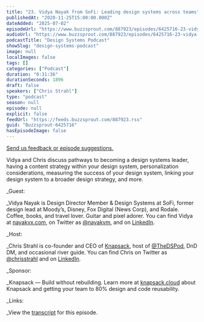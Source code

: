 ```yaml
---
title: "23. Vidya Nayak from SoFi: Leading design systems across teams"
publishedAt: "2020-11-25T15:00:00.000Z"
dateAdded: "2025-07-02"
episodeUrl: "https://www.buzzsprout.com/887923/episodes/6425716-23-vidya-nayak-from-sofi-leading-design-systems-across-teams.mp3"
audioUrl: "https://www.buzzsprout.com/887923/episodes/6425716-23-vidya-nayak-from-sofi-leading-design-systems-across-teams.mp3"
podcastTitle: "Design Systems Podcast"
showSlug: "design-systems-podcast"
image: null
localImages: false
tags: []
categories: ["Podcast"]
duration: "0:31:36"
durationSeconds: 1896
draft: false
speakers: ["Chris Strahl"]
type: "podcast"
season: null
episode: null
explicit: false
feedUrl: "https://feeds.buzzsprout.com/887923.rss"
guid: "Buzzsprout-6425716"
hasEpisodeImage: false
---
```

[Send us feedback or episode suggestions.](https://www.buzzsprout.com/twilio/text_messages/887923/open_sms)

Vidya and Chris discuss pathways to becoming a design systems leader, having a content strategy within your design system, personalization considerations, measuring the success of your design system, linking your design system to a broader design strategy, and more.  
  
_Guest:  
  
_Vidya Nayak is Design Director Member & Design Systems at SoFi, former design lead at Moody’s, Disney, Fox Digital (News Corp), and Rodale. Coffee, books, and travel lover. Guitar and pixel adorer. You can find Vidya at [nayakvx.com](https://www.nayakvx.com/), on Twitter as [@nayakvm](https://twitter.com/nayakvm), and on [LinkedIn](https://www.linkedin.com/in/vidyanayak/).  
  
_Host:  
  
_Chris Strahl is co-founder and CEO of [Knapsack](https://www.knapsack.cloud/), host of [@TheDSPod](https://twitter.com/thedspod), DnD DM, and occasional river guide. You can find Chris on Twitter as [@chrisstrahl](https://twitter.com/chrisstrahl) and on [LinkedIn](https://www.linkedin.com/in/chrisstrahl/).  
  
_Sponsor:  
  
_Knapsack — Build without rebuilding. Learn more at [knapsack.cloud](https://www.knapsack.cloud/) about Knapsack and getting your team to 80% design and code reusability.  
  
_Links:  
  
_View the [transcript](https://drive.google.com/file/d/1Usds20MNaPyVeeS-8n5_nNoZnXMUUFy5/view?usp=sharing) for this episode.

